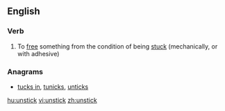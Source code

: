 ==English==

===Verb===
{{en-verb|unsticks|unsticking|unstuck}}

# To [[free]] something from the condition of being [[stuck]] (mechanically, or with adhesive)

===Anagrams===
* [[tucks in#English|tucks in]], [[tunicks#English|tunicks]], [[unticks#English|unticks]]

[[hu:unstick]]
[[vi:unstick]]
[[zh:unstick]]